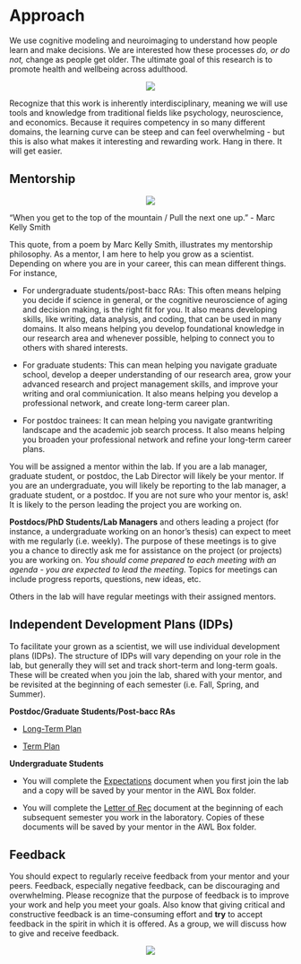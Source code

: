 # Approach

We use cognitive modeling and neuroimaging to understand how people learn and make decisions. We are interested how these processes _do, or do not,_ change as people get older. The ultimate goal of this research is to promote health and wellbeing across adulthood.

<center>
![](images/xkcd_science.png)  
</center>

Recognize that this work is inherently interdisciplinary, meaning we will use tools and knowledge from traditional fields like psychology, neuroscience, and economics. Because it requires competency in so many different domains, the learning curve can be steep and can feel overwhelming - but this is also what makes it interesting and rewarding work. Hang in there. It will get easier.  

## Mentorship 

<center>
![](images/help.jpeg)
</center>

“When you get to the top of the mountain / Pull the next one up.”  - Marc Kelly Smith

This quote, from a poem by Marc Kelly Smith, illustrates my mentorship philosophy. As a mentor, I am here to help you grow as a scientist. Depending on where you are in your career, this can mean different things. For instance, 

* For undergraduate students/post-bacc RAs: This often means helping you decide if science in general, or the cognitive neuroscience of aging and decision making, is the right fit for you. It also means developing skills, like writing, data analysis, and coding, that can be used in many domains. It also means helping you develop foundational knowledge in our research area and whenever possible, helping to connect you to others with shared interests.

* For graduate students: This can mean helping you navigate graduate school, develop a deeper understanding of our research area, grow your advanced research and  project management skills, and improve your writing and oral commiunication. It also means helping you develop a professional network, and create long-term career plan.

* For postdoc trainees: It can mean helping you navigate grantwriting landscape and the academic job search process. It also means helping you broaden your professional network and refine your long-term career plans.

You will be assigned a mentor within the lab. If you are a lab manager, graduate student, or postdoc, the Lab Director will likely be your mentor. If you are an undergraduate, you will likely be reporting to the lab manager, a graduate student, or a postdoc. If you are not sure who your mentor is, ask! It is likely to the person leading the project you are working on.

**Postdocs/PhD Students/Lab Managers** and others leading a project (for instance, a undergraduate working on an honor's thesis) can expect to meet with me regularly (i.e. weekly). The purpose of these meetings is to give you a chance to directly ask me for assistance on the project (or projects) you are working on. *You should come prepared to each meeting with an agenda - you are expected to lead the meeting.* Topics for meetings can include progress reports, questions, new ideas, etc.

Others in the lab will have regular meetings with their assigned mentors.

## Independent Development Plans (IDPs)

To facilitate your grown as a scientist, we will use individual development plans (IDPs). The structure of IDPs will vary depending on your role in the lab, but generally they will set and track short-term and long-term goals. These will be created when you join the lab, shared with your mentor, and be revisited at the beginning of each semester (i.e. Fall, Spring, and Summer). 

__Postdoc/Graduate Students/Post-bacc RAs__

* [Long-Term Plan](https://docs.google.com/spreadsheets/d/1bCDeeGkJB_FUFfNlh3WZWZc7nBfc02Cx-rKyZ3bUmZY/edit?usp=sharing)

* [Term Plan](https://docs.google.com/spreadsheets/d/1W-xCC_8to6XuGHu43wUICSiIFMPN1enipK5AzDeoi9k/edit?usp=sharing) 

__Undergraduate Students__

* You will complete the [Expectations](docs/Research_Experience_Expectations.dotx) document when you first join the lab and a copy will be saved by your mentor in the AWL Box folder.

* You will complete the [Letter of Rec](docs/Letter of Recommendation.dotx) document at the beginning of each subsequent semester you work in the laboratory. Copies of these documents will be saved by your mentor in the AWL Box folder.

## Feedback

You should expect to regularly receive feedback from your mentor and your peers. Feedback, especially negative feedback, can be discouraging and overwhelming. Please recognize that the purpose of feedback is to improve your work and help you meet your goals. Also know that giving critical and constructive feedback is an time-consuming effort and **try** to accept feedback in the spirit in which it is offered. As a group, we will discuss how to give and receive feedback.

<center>
![](images/i-love-feedback.jpg)
</center>


